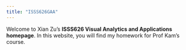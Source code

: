 ```yaml
---
title: "ISSS626GAA"
---
```


Welcome to Xian Zu's **ISSS626 Visual Analytics and Applications homepage**. In this website, you will find my homework for Prof Kam's course.
